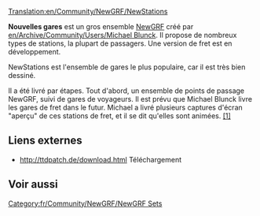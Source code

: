 [[Translation:en/Community/NewGRF/NewStations]]


{{fr/Community/NewGRF/Infobox NewGRF|nomEnsemble= NewStations
|captureEcran=Newgrfexampless.png
|artiste= Michael Blunck
|codeur= Michael Blunck
|focus= fr/Community/NewGRF/Addons Gares
|homepage= www.ttdpatch.de
|homepagename= Transport Tycoon - Les nouveaux graphismes
|copyright= sous licence
}}

'''Nouvelles gares''' est un gros ensemble [[fr/Manual/NewGRF|NewGRF]] créé par [[en/Archive/Community/Users/Michael Blunck]]. Il propose de nombreux types de stations, la plupart de passagers. Une version de fret est en développement.

NewStations est l'ensemble de gares le plus populaire, car il est très bien dessiné.

Il a été livré par étapes. Tout d'abord, un ensemble de points de passage NewGRF, suivi de gares de voyageurs. Il est prévu que Michael Blunck livre les gares de fret dans le futur. Michael a livré plusieurs captures d'écran "aperçu" de ces stations de fret, et il se dit qu'elles sont animées. [http://www.tt-forums.net/viewtopic.php?p=486481#486481 [1<nowiki>]</nowiki>]

==Liens externes==
*http://ttdpatch.de/download.html Téléchargement

== Voir aussi ==


[[Category:fr/Community/NewGRF/NewGRF Sets]]